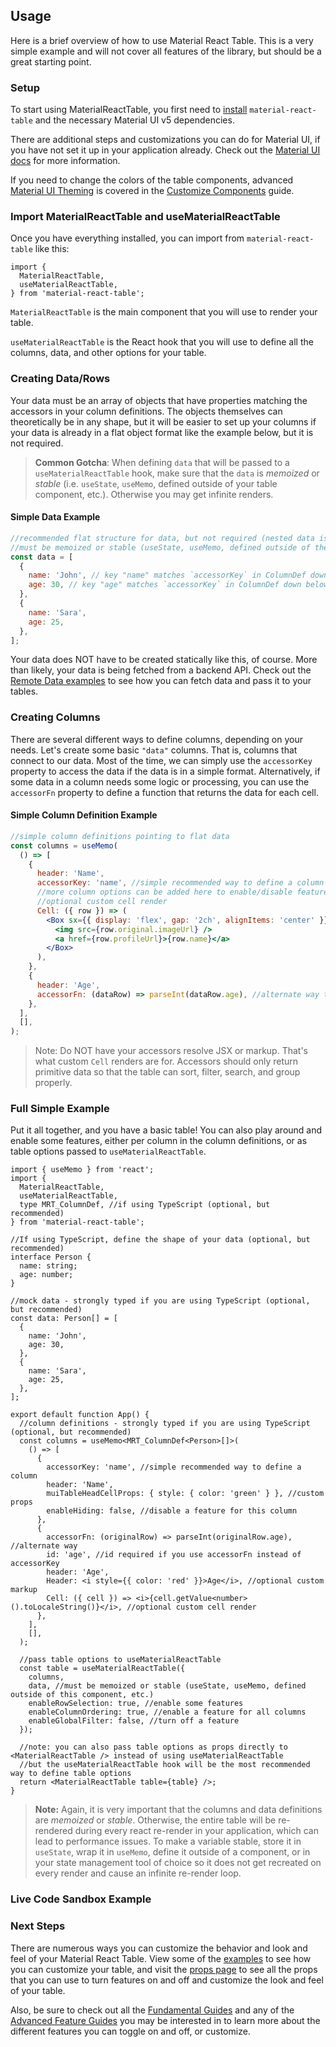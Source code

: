 
<Head>
  <title>{'Usage - Material React Table V2 Docs'}</title>
  <meta
    name="description"
    content="A brief overview of how to use material-react-table and create columns and data"
  />
</Head>

## Usage

Here is a brief overview of how to use Material React Table. This is a very simple example and will not cover all features of the library, but should be a great starting point.

### Setup

To start using MaterialReactTable, you first need to [install](/docs/getting-started/install) `material-react-table` and the necessary Material UI v5 dependencies.

There are additional steps and customizations you can do for Material UI, if you have not set it up in your application already. Check out the [Material UI docs](https://mui.com/material-ui/getting-started/installation/) for more information.

If you need to change the colors of the table components, advanced [Material UI Theming](https://mui.com/material-ui/customization/default-theme/) is covered in the [Customize Components](/docs/guides/customize-components#material-ui-theme) guide.

### Import MaterialReactTable and useMaterialReactTable

Once you have everything installed, you can import from `material-react-table` like this:

```tsx
import {
  MaterialReactTable,
  useMaterialReactTable,
} from 'material-react-table';
```

`MaterialReactTable` is the main component that you will use to render your table.

`useMaterialReactTable` is the React hook that you will use to define all the columns, data, and other options for your table.

### Creating Data/Rows

Your data must be an array of objects that have properties matching the accessors in your column definitions. The objects themselves can theoretically be in any shape, but it will be easier to set up your columns if your data is already in a flat object format like the example below, but it is not required.

> **Common Gotcha**: When defining `data` that will be passed to a `useMaterialReactTable` hook, make sure that the `data` is _memoized_ or _stable_ (i.e. `useState`, `useMemo`, defined outside of your table component, etc.). Otherwise you may get infinite renders.

#### Simple Data Example

```jsx
//recommended flat structure for data, but not required (nested data is fine, but takes more setup in column definitions)
//must be memoized or stable (useState, useMemo, defined outside of the component, etc.)
const data = [
  {
    name: 'John', // key "name" matches `accessorKey` in ColumnDef down below
    age: 30, // key "age" matches `accessorKey` in ColumnDef down below
  },
  {
    name: 'Sara',
    age: 25,
  },
];
```

Your data does NOT have to be created statically like this, of course. More than likely, your data is being fetched from a backend API. Check out the [Remote Data examples](/docs/examples/react-query) to see how you can fetch data and pass it to your tables.

### Creating Columns

There are several different ways to define columns, depending on your needs. Let's create some basic `"data"` columns. That is, columns that connect to our data. Most of the time, we can simply use the `accessorKey` property to access the data if the data is in a simple format. Alternatively, if some data in a column needs some logic or processing, you can use the `accessorFn` property to define a function that returns the data for each cell.

#### Simple Column Definition Example

```jsx
//simple column definitions pointing to flat data
const columns = useMemo(
  () => [
    {
      header: 'Name',
      accessorKey: 'name', //simple recommended way to define a column
      //more column options can be added here to enable/disable features, customize look and feel, etc.
      //optional custom cell render
      Cell: ({ row }) => (
        <Box sx={{ display: 'flex', gap: '2ch', alignItems: 'center' }}>
          <img src={row.original.imageUrl} />
          <a href={row.profileUrl}>{row.name}</a>
        </Box>
      ),
    },
    {
      header: 'Age',
      accessorFn: (dataRow) => parseInt(dataRow.age), //alternate way to access data if processing logic is needed
    },
  ],
  [],
);
```

> Note: Do NOT have your accessors resolve JSX or markup. That's what custom `Cell` renders are for. Accessors should only return primitive data so that the table can sort, filter, search, and group properly.

### Full Simple Example

Put it all together, and you have a basic table! You can also play around and enable some features, either per column in the column definitions, or as table options passed to `useMaterialReactTable`.

```tsx
import { useMemo } from 'react';
import {
  MaterialReactTable,
  useMaterialReactTable,
  type MRT_ColumnDef, //if using TypeScript (optional, but recommended)
} from 'material-react-table';

//If using TypeScript, define the shape of your data (optional, but recommended)
interface Person {
  name: string;
  age: number;
}

//mock data - strongly typed if you are using TypeScript (optional, but recommended)
const data: Person[] = [
  {
    name: 'John',
    age: 30,
  },
  {
    name: 'Sara',
    age: 25,
  },
];

export default function App() {
  //column definitions - strongly typed if you are using TypeScript (optional, but recommended)
  const columns = useMemo<MRT_ColumnDef<Person>[]>(
    () => [
      {
        accessorKey: 'name', //simple recommended way to define a column
        header: 'Name',
        muiTableHeadCellProps: { style: { color: 'green' } }, //custom props
        enableHiding: false, //disable a feature for this column
      },
      {
        accessorFn: (originalRow) => parseInt(originalRow.age), //alternate way
        id: 'age', //id required if you use accessorFn instead of accessorKey
        header: 'Age',
        Header: <i style={{ color: 'red' }}>Age</i>, //optional custom markup
        Cell: ({ cell }) => <i>{cell.getValue<number>().toLocaleString()}</i>, //optional custom cell render
      },
    ],
    [],
  );

  //pass table options to useMaterialReactTable
  const table = useMaterialReactTable({
    columns,
    data, //must be memoized or stable (useState, useMemo, defined outside of this component, etc.)
    enableRowSelection: true, //enable some features
    enableColumnOrdering: true, //enable a feature for all columns
    enableGlobalFilter: false, //turn off a feature
  });

  //note: you can also pass table options as props directly to <MaterialReactTable /> instead of using useMaterialReactTable
  //but the useMaterialReactTable hook will be the most recommended way to define table options
  return <MaterialReactTable table={table} />;
}
```

> **Note:** Again, it is very important that the columns and data definitions are _memoized_ or _stable_. Otherwise, the entire table will be re-rendered during every react re-render in your application, which can lead to performance issues. To make a variable stable, store it in `useState`, wrap it in `useMemo`, define it outside of a component, or in your state management tool of choice so it does not get recreated on every render and cause an infinite re-render loop.

### Live Code Sandbox Example

<SimpleCodeSandbox />

### Next Steps

There are numerous ways you can customize the behavior and look and feel of your Material React Table. View some of the [examples](/docs/examples) to see how you can customize your table, and visit the [props page](/docs/api/table-options) to see all the props that you can use to turn features on and off and customize the look and feel of your table.

Also, be sure to check out all the [Fundamental Guides](/docs/guides#fundamentals) and any of the [Advanced Feature Guides](/docs/guides#feature-guides) you may be interested in to learn more about the different features you can toggle on and off, or customize.
